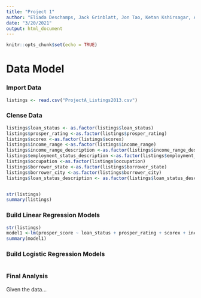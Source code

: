 ```yaml
---
title: "Project 1"
author: "Eliada Deschamps, Jack Grinblatt, Jon Tao, Ketan Kshirsagar, Aksshath Soundarrarajan"
date: "3/20/2021"
output: html_document
---
```


```r
knitr::opts_chunk$set(echo = TRUE)
```
# Data Model


### Import Data

```r

listings <- read.csv("ProjectA_Listings2013.csv")


```


### Clense Data
```r

listings$loan_status <- as.factor(listings$loan_status)
listings$prosper_rating <-as.factor(listings$prosper_rating)
listings$scorex <-as.factor(listings$scorex)
listings$income_range <-as.factor(listings$income_range)
listings$income_range_description <-as.factor(listings$income_range_description)
listings$employment_status_description <-as.factor(listings$employment_status_description)
listings$occupation <-as.factor(listings$occupation)
listings$borrower_state <-as.factor(listings$borrower_state)
listings$borrower_city <-as.factor(listings$borrower_city)
listings$loan_status_description <- as.factor(listings$loan_status_description)


str(listings)
summary(listings)

```


### Build Linear Regression Models 

```r
str(listings)
model1 <-lm(prosper_score ~ loan_status + prosper_rating + scorex + income_range + income_range_description + employment_status_description + occupation + borrower_state + borrower_city + loan_status_description, data = listings)
summary(model1)
```


### Build Logistic Regression Models

```r

```


### Final Analysis

Given the data...
